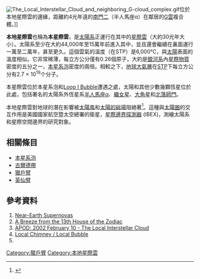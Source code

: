 {{infobox nebula
|name= 本地星際雲
|image= Local Interstellar Clouds with motion arrows.jpg
|caption= 本圖顯示太陽系正在穿越的本地星際雲，箭頭標示出雲氣的運動。
|type= 星際雲
|dist_ly= 0<ref name=SIMBAD>{{cite web |url= http://simbad.cfa.harvard.edu/simbad/sim-id?submit=display&bibdisplay=refsum&bibyear1=1850&bibyear2=%24currentYear&Ident=%403605258&Name=NAME+LIC#lab_bib |title= NAME LIC -- Cloud |publisher= SIMBAD |accessdate= 15 March 2014 }}</ref>
|dist_pc= 0<ref name=SIMBAD/>
|radius_ly= 15
|radius_pc= 4.6
|names= Local Cloud, LIC
}}
[[File:The_Local_Interstellar_Cloud_and_neighboring_G-cloud_complex.gif|thumb]]位於本地星際雲的邊緣，距離約4光年遠的[[南門二|南門二]]（半人馬座α）在鄰居的[[G雲|G雲]]複合體。]]

'''本地星際雲'''也稱為'''本星際雲'''，是[[太陽系|太陽系]]正運行在其中的[[星際雲|星際雲]]（大約30光年大小）。太陽系至少在大約44,000年至15萬年前進入其中，並且還會繼續在裏面運行一萬至二萬年，甚至更久。這個雲氣的溫度（在STP）是6,000℃，與[[太陽|太陽]]表面的溫度相似。它非常稀薄，每立方公分僅有0.26個原子，大約是[[銀河系|銀河系]]內[[星際物質|星際物質]]密度的五分之一，[[本星系泡|本星系泡]]密度的兩倍。相較之下，[[地球大氣層|地球大氣層]]在[[標準溫度和壓力|STP]]下每立方公分有2.7 × 10<sup>19</sup>个分子。

本星際雲位於本星系泡和[[本星系泡|Loop I Bubble]]遭遇之處，太陽和其他少數幾顆恆星位於此處，包括著名的太陽系外恆星系[[半人馬座α|半人馬座α]]、[[織女星|織女星]]、[[大角星|大角星]]和[[北落師門|北落師門]]。

本地星際雲對地球的潛在影響被[[太陽風|太陽風]]和[[恆星磁場|太陽的磁場]]阻絕著<ref>{{cite web|url=http://science.nasa.gov/headlines/y2003/06jan_bubble.htm |title=Science Nasa: "Near-Earth Supernovas" |publisher=Science.nasa.gov |date=2003-01-06 |accessdate=2011-02-01 |deadurl=yes |archiveurl=https://web.archive.org/web/20060813160705/http://science.nasa.gov/headlines/y2003/06jan_bubble.htm |archivedate=2006-08-13 }}</ref>。這種與[[太陽圈|太陽圈]]的交互作用是美國國家航空暨太空總署的衛星，[[星際邊界探測器|星際邊界探測器]] (IBEX)，測繪太陽系和星際空間邊界的研究對象。

== 相關條目 ==
* [[本星系泡|本星系泡]]
* [[古爾德帶|古爾德帶]]
* [[獵戶臂|獵戶臂]]
* [[英仙臂|英仙臂]]

== 參考資料 ==
{{reflist}}
# [https://web.archive.org/web/20060813160705/http://science.nasa.gov/headlines/y2003/06jan_bubble.htm Near-Earth Supernovas]
# [https://web.archive.org/web/20080229231156/http://science.nasa.gov/headlines/y2004/17dec_heliumstream.htm A Breeze from the 13th House of the Zodiac]
# [http://antwrp.gsfc.nasa.gov/apod/ap020210.html APOD: 2002 February 10 - The Local Interstellar Cloud] {{Wayback|url=http://antwrp.gsfc.nasa.gov/apod/ap020210.html |date=20080205013016 }}
# [http://www.solstation.com/x-objects/chimney.htm Local Chimney / Local Bubble] {{Wayback|url=http://www.solstation.com/x-objects/chimney.htm |date=20170118172741 }}
# {{Cite journal|title=Don't stop till you get to the Fluff|url=https://linkinghub.elsevier.com/retrieve/pii/S0262407907600438|last=Anderson|first=Mark|date=2007-01|journal=New Scientist|issue=2585|doi=10.1016/S0262-4079(07)60043-8|volume=193|pages=26–30|language=en|access-date=2022-04-08|archive-date=2018-06-15|archive-url=https://web.archive.org/web/20180615162425/https://linkinghub.elsevier.com/retrieve/pii/S0262407907600438}}

{{銀河}}
{{地球在宇宙中的位置}}

[[Category:獵戶臂|Category:獵戶臂]]
[[Category:本地星際雲|Category:本地星際雲]]